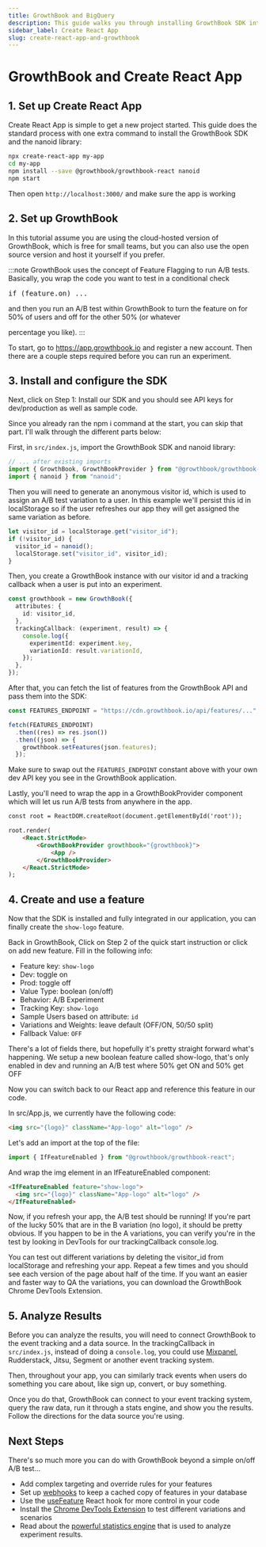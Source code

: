 ```yaml
---
title: GrowthBook and BigQuery
description: This guide walks you through installing GrowthBook SDK into your Create React App
sidebar_label: Create React App
slug: create-react-app-and-growthbook
---
```


# GrowthBook and Create React App

## 1. Set up Create React App

Create React App is simple to get a new project started. This guide does the standard process with one extra command
to install the GrowthBook SDK and the nanoid library:

```bash
npx create-react-app my-app
cd my-app
npm install --save @growthbook/growthbook-react nanoid
npm start
```

Then open `http://localhost:3000/` and make sure the app is working

## 2. Set up GrowthBook

In this tutorial assume you are using the cloud-hosted version of GrowthBook, which is free for small teams, but you can
also use the open source version and host it yourself if you prefer.

:::note
GrowthBook uses the concept of Feature Flagging to run A/B tests. Basically,
you wrap the code you want to test in a conditional check

<pre>if (feature.on) ...</pre>and then you run an A/B test within GrowthBook to turn the feature on for 50% of users and off for the other 50% (or whatever

percentage you like).
:::

To start, go to https://app.growthbook.io and register a new account. Then there are a couple steps required before you
can run an experiment.

## 3. Install and configure the SDK

Next, click on Step 1: Install our SDK and you should see API keys for dev/production as well as sample code.

Since you already ran the npm i command at the start, you can skip that part. I'll walk through the different parts below:

First, in `src/index.js`, import the GrowthBook SDK and nanoid library:

```ts
// ... after existing imports
import { GrowthBook, GrowthBookProvider } from "@growthbook/growthbook-react";
import { nanoid } from "nanoid";
```

Then you will need to generate an anonymous visitor id, which is used to assign an A/B test variation to a user. In this example we'll
persist this id in localStorage so if the user refreshes our app they will get assigned the same variation as before.

```ts
let visitor_id = localStorage.get("visitor_id");
if (!visitor_id) {
  visitor_id = nanoid();
  localStorage.set("visitor_id", visitor_id);
}
```

Then, you create a GrowthBook instance with our visitor id and a tracking callback when a user is put into an experiment.

```ts
const growthbook = new GrowthBook({
  attributes: {
    id: visitor_id,
  },
  trackingCallback: (experiment, result) => {
    console.log({
      experimentId: experiment.key,
      variationId: result.variationId,
    });
  },
});
```

After that, you can fetch the list of features from the GrowthBook API and pass them into the SDK:

```ts
const FEATURES_ENDPOINT = "https://cdn.growthbook.io/api/features/...";

fetch(FEATURES_ENDPOINT)
  .then((res) => res.json())
  .then((json) => {
    growthbook.setFeatures(json.features);
  });
```

Make sure to swap out the `FEATURES_ENDPOINT` constant above with your own dev API key you see in the GrowthBook application.

Lastly, you'll need to wrap the app in a GrowthBookProvider component which will let us run A/B tests from anywhere in the app.

```html
const root = ReactDOM.createRoot(document.getElementById('root'));

root.render(
    <React.StrictMode>
        <GrowthBookProvider growthbook="{growthbook}">
            <App />
        </GrowthBookProvider>
    </React.StrictMode>
);
```

## 4. Create and use a feature

Now that the SDK is installed and fully integrated in our application, you can finally create the `show-logo` feature.

Back in GrowthBook, Click on Step 2 of the quick start instruction or click on add new feature. Fill in the following info:

- Feature key: `show-logo`
- Dev: toggle on
- Prod: toggle off
- Value Type: boolean (on/off)
- Behavior: A/B Experiment
- Tracking Key: `show-logo`
- Sample Users based on attribute: `id`
- Variations and Weights: leave default (OFF/ON, 50/50 split)
- Fallback Value: `OFF`

There's a lot of fields there, but hopefully it's pretty straight forward what's happening. We setup a new boolean feature called show-logo, that's only enabled in dev and running an A/B test where 50% get ON and 50% get OFF

Now you can switch back to our React app and reference this feature in our code.

In src/App.js, we currently have the following code:

```html
<img src="{logo}" className="App-logo" alt="logo" />
```

Let's add an import at the top of the file:

```js
import { IfFeatureEnabled } from "@growthbook/growthbook-react";
```

And wrap the img element in an IfFeatureEnabled component:

```html
<IfFeatureEnabled feature="show-logo">
  <img src="{logo}" className="App-logo" alt="logo" />
</IfFeatureEnabled>
```

Now, if you refresh your app, the A/B test should be running! If you're part of the lucky 50% that are in the B variation (no logo), it should be pretty obvious. If you happen to be in the A variations, you can verify you're in the test by looking in DevTools for our trackingCallback console.log.

You can test out different variations by deleting the visitor_id from localStorage and refreshing your app. Repeat a few times and you should see each version of the page about half of the time. If you want an easier and faster way to QA the variations, you can download the GrowthBook Chrome DevTools Extension.

## 5. Analyze Results

Before you can analyze the results, you will need to connect GrowthBook to the event tracking and a data source. In the
trackingCallback in `src/index.js`, instead of doing a `console.log`, you could use [Mixpanel](/guide/mixpanel), Rudderstack, Jitsu,
Segment or another event tracking system.

Then, throughout your app, you can similarly track events when users do something you care about, like sign up, convert, or buy something.

Once you do that, GrowthBook can connect to your event tracking system, query the raw data, run it through a stats engine,
and show you the results. Follow the directions for the data source you're using.

## Next Steps

There's so much more you can do with GrowthBook beyond a simple on/off A/B test...

- Add complex targeting and override rules for your features
- Set up [webhooks](/app/webhooks) to keep a cached copy of features in your database
- Use the [useFeature](/lib/react#usefeature-hook) React hook for more control in your code
- Install the [Chrome DevTools Extension](https://chrome.google.com/webstore/detail/growthbook-devtools/opemhndcehfgipokneipaafbglcecjia) to test different variations and scenarios
- Read about the [powerful statistics engine](/statistics) that is used to analyze experiment results.
